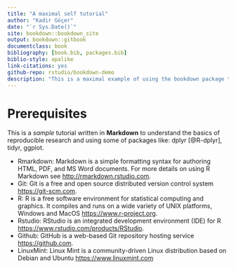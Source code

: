 ```yaml
--- 
title: "A maximal self tutorial"
author: "Kadir Göçer"
date: "`r Sys.Date()`"
site: bookdown::bookdown_site
output: bookdown::gitbook
documentclass: book
bibliography: [book.bib, packages.bib]
biblio-style: apalike
link-citations: yes
github-repo: rstudio/bookdown-demo
description: "This is a maximal example of using the bookdown package to write a self tutorial. The output format for this example is bookdown::gitbook."
---
```


# Prerequisites

This is a _sample_ tutorial written in **Markdown** to understand the basics of reproducible research and using some of packages like: dplyr [@R-dplyr], tidyr, ggplot.

* Rmarkdown: Markdown is a simple formatting syntax for authoring HTML, PDF, and MS Word documents. For more details on using R Markdown see <http://rmarkdown.rstudio.com>.
* Git: Git is a free and open source distributed version control system <https://git-scm.com>.
* R: R is a free software environment for statistical computing and graphics. It compiles and runs on a wide variety of UNIX platforms, Windows and MacOS <https://www.r-project.org>.
* Rstudio: RStudio is an integrated development environment (IDE) for R <https://www.rstudio.com/products/RStudio>. 
* Github: GitHub is a web-based Git repository hosting service <https://github.com>.
* LinuxMint: Linux Mint is a community-driven Linux distribution based on Debian and Ubuntu <https://www.linuxmint.com>

